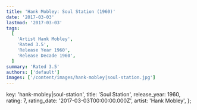 ```yaml
---
title: 'Hank Mobley: Soul Station (1960)'
date: '2017-03-03'
lastmod: '2017-03-03'
tags:
  [
    'Artist Hank Mobley',
    'Rated 3.5',
    'Release Year 1960',
    'Release Decade 1960',
  ]
summary: 'Rated 3.5'
authors: ['default']
images: ['/content/images/hank-mobley|soul-station.jpg']
---
```


  key: 'hank-mobley|soul-station',
  title: 'Soul Station',
  release_year: 1960,
  rating: 7,
  rating_date: '2017-03-03T00:00:00.000Z',
  artist: 'Hank Mobley',
};

<MusicRating data={data} />

